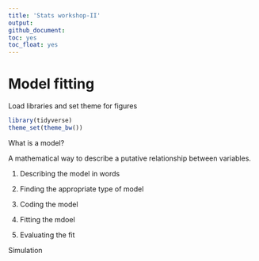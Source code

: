 ```yaml
---
title: 'Stats workshop-II'
output:
github_document:
toc: yes
toc_float: yes
---
```


# Model fitting

Load libraries and set theme for figures

```r
library(tidyverse)
theme_set(theme_bw())
```

What is a model?

A mathematical way to describe a putative relationship between variables.

1. Describing the model in words

2. Finding the appropriate type of model

3. Coding the model

4. Fitting the mdoel

5. Evaluating the fit

Simulation